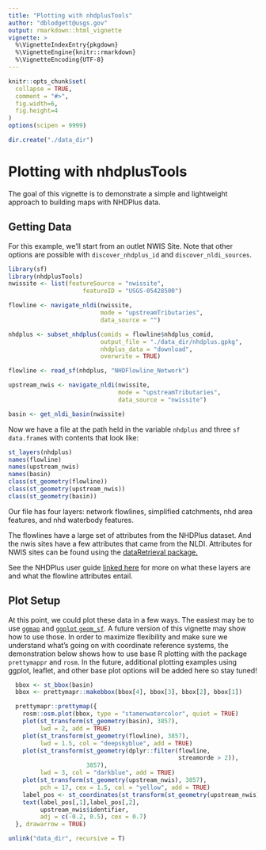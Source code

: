 ```yaml
---
title: "Plotting with nhdplusTools"
author: "dblodgett@usgs.gov"
output: rmarkdown::html_vignette
vignette: >
  %\VignetteIndexEntry{pkgdown}
  %\VignetteEngine{knitr::rmarkdown}
  %\VignetteEncoding{UTF-8}
---
```


```r
knitr::opts_chunk$set(
  collapse = TRUE,
  comment = "#>",
  fig.width=6, 
  fig.height=4
)
options(scipen = 9999)
```
```r
dir.create("./data_dir")
```

# Plotting with nhdplusTools

The goal of this vignette is to demonstrate a simple and lightweight approach to building maps with NHDPlus data. 

## Getting Data

For this example, we'll start from an outlet NWIS Site. Note that other options are possible with `discover_nhdplus_id` and `discover_nldi_sources`.

```r
library(sf)
library(nhdplusTools)
nwissite <- list(featureSource = "nwissite", 
                     featureID = "USGS-05428500")

flowline <- navigate_nldi(nwissite, 
                          mode = "upstreamTributaries", 
                          data_source = "")

nhdplus <- subset_nhdplus(comids = flowline$nhdplus_comid,
                          output_file = "./data_dir/nhdplus.gpkg",
                          nhdplus_data = "download",
                          overwrite = TRUE)

flowline <- read_sf(nhdplus, "NHDFlowline_Network")

upstream_nwis <- navigate_nldi(nwissite,
                               mode = "upstreamTributaries",
                               data_source = "nwissite")

basin <- get_nldi_basin(nwissite)
```

Now we have a file at the path held in the variable `nhdplus` and three `sf` `data.frame`s with contents that look like:

```r
st_layers(nhdplus)
names(flowline)
names(upstream_nwis)
names(basin)
class(st_geometry(flowline))
class(st_geometry(upstream_nwis))
class(st_geometry(basin))
```

Our file has four layers: network flowlines, simplified catchments, nhd area features, and nhd waterbody features. 

The flowlines have a large set of attributes from the NHDPlus dataset. And the nwis sites have a few attributes that came from the NLDI. Attributes for NWIS sites can be found using the [dataRetrieval package.](https://owi.usgs.gov/R/dataRetrieval.html)

See the NHDPlus user guide [linked here](https://www.epa.gov/waterdata/learn-more#Documentation) for more on what these layers are and what the flowline attributes entail.

## Plot Setup

At this point, we could plot these data in a few ways. The easiest may be to use [`ggmap`](https://github.com/dkahle/ggmap) and [`ggplot` `geom_sf`](https://ggplot2.tidyverse.org/reference/ggsf.html). A future version of this vignette may show how to use those. In order to maximize flexibility and make sure we understand what's going on with coordinate reference systems, the demonstration below shows how to use base R plotting with the package `prettymappr` and `rosm`. In the future, additional plotting examples using ggplot, leaflet, and other base plot options will be added here so stay tuned!

```r
  bbox <- st_bbox(basin)
  bbox <- prettymapr::makebbox(bbox[4], bbox[3], bbox[2], bbox[1])

  prettymapr::prettymap({
    rosm::osm.plot(bbox, type = "stamenwatercolor", quiet = TRUE)
    plot(st_transform(st_geometry(basin), 3857), 
         lwd = 2, add = TRUE)
    plot(st_transform(st_geometry(flowline), 3857), 
         lwd = 1.5, col = "deepskyblue", add = TRUE)
    plot(st_transform(st_geometry(dplyr::filter(flowline,
                                                streamorde > 2)), 
                      3857), 
         lwd = 3, col = "darkblue", add = TRUE)
    plot(st_transform(st_geometry(upstream_nwis), 3857), 
         pch = 17, cex = 1.5, col = "yellow", add = TRUE)
    label_pos <- st_coordinates(st_transform(st_geometry(upstream_nwis), 3857))
    text(label_pos[,1],label_pos[,2], 
         upstream_nwis$identifier, 
         adj = c(-0.2, 0.5), cex = 0.7)
  }, drawarrow = TRUE)
``` 

```r
unlink("data_dir", recursive = T)
```
